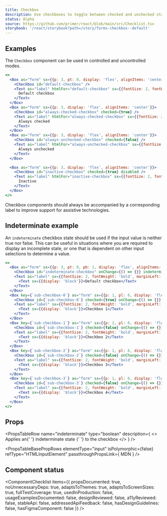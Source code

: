 ```yaml
---
title: Checkbox
description: Use checkboxes to toggle between checked and unchecked states in a list or as a standalone form field
status: Alpha
source: https://github.com/primer/react/blob/main/src/Checklist.tsx
storybook: '/react/storybook?path=/story/forms-checkbox--default'
---
```



## Examples

The `Checkbox` component can be used in controlled and uncontrolled modes.

```jsx live
<>
  <Box as="form" sx={{p: 3, pt: 0, display: 'flex', alignItems: 'center'}}>
    <Checkbox id="default-checkbox" />
    <Text as="label" htmlFor="default-checkbox" sx={{fontSize: 2, fontWeight: 'bold', marginLeft: 1}}>
      Default checkbox
    </Text>
  </Box>
  <Box as="form" sx={{p: 3, display: 'flex', alignItems: 'center'}}>
    <Checkbox id="always-checked-checkbox" checked={true} />
    <Text as="label" htmlFor="always-checked-checkbox" sx={{fontSize: 2, fontWeight: 'bold', marginLeft: 1}}>
      Always checked
    </Text>
  </Box>
  <Box as="form" sx={{p: 3, display: 'flex', alignItems: 'center'}}>
    <Checkbox id="always-unchecked-checkbox" checked={false} />
    <Text as="label" htmlFor="always-unchecked-checkbox" sx={{fontSize: 2, fontWeight: 'bold', marginLeft: 1}}>
      Always unchecked
    </Text>
  </Box>

  <Box as="form" sx={{p: 3, display: 'flex', alignItems: 'center'}}>
    <Checkbox id="inactive-checkbox" checked={true} disabled />
    <Text as="label" htmlFor="inactive-checkbox" sx={{fontSize: 2, fontWeight: 'bold', marginLeft: 1}}>
      Inactive
    </Text>
  </Box>
</>
```

<Note variant="warning">
  Checkbox components should always be accompanied by a corresponding label to improve support for assistive
  technologies.
</Note>

## Indeterminate example

An `indeterminate` checkbox state should be used if the input value is neither true nor false. This can be useful in situations where you are required to display an incomplete state, or one that is dependent on other input selections to determine a value.

```jsx live
<>
  <Box as="form" sx={{p: 3, pt: 0, pb: 1, display: 'flex', alignItems: 'center'}}>
    <Checkbox id="indeterminate-checkbox" onChange={() => {}} indeterminate={true} />
    <Text as="label" sx={{fontSize: 2, fontWeight: 'bold', marginLeft: 1}} htmlFor="controlled-checkbox">
      <Text sx={{display: 'block'}}>Default checkbox</Text>
    </Text>
  </Box>
  <Box key={`sub-checkbox-0`} as="form" sx={{p: 1, pl: 6, display: 'flex', alignItems: 'center'}}>
    <Checkbox id={`sub-checkbox-0`} checked={true} onChange={() => {}} />
    <Text as="label" sx={{fontSize: 2, fontWeight: 'bold', marginLeft: 1}} htmlFor={`sub-checkbox-0`}>
      <Text sx={{display: 'block'}}>Checkbox 1</Text>
    </Text>
  </Box>
  <Box key={`sub-checkbox-1`} as="form" sx={{p: 1, pl: 6, display: 'flex', alignItems: 'center'}}>
    <Checkbox id={`sub-checkbox-1`} checked={false} onChange={() => {}} />
    <Text as="label" sx={{fontSize: 2, fontWeight: 'bold', marginLeft: 1}} htmlFor={`sub-checkbox-1`}>
      <Text sx={{display: 'block'}}>Checkbox 2</Text>
    </Text>
  </Box>
  <Box key={`sub-checkbox-2`} as="form" sx={{p: 1, pl: 6, display: 'flex', alignItems: 'center'}}>
    <Checkbox id={`sub-checkbox-2`} checked={false} onChange={() => {}} />
    <Text as="label" sx={{fontSize: 2, fontWeight: 'bold', marginLeft: 1}} htmlFor={`sub-checkbox-2`}>
      <Text sx={{display: 'block'}}>Checkbox 3</Text>
    </Text>
  </Box>
  <Box key={`sub-checkbox-3`} as="form" sx={{p: 1, pl: 6, display: 'flex', alignItems: 'center'}}>
    <Checkbox id={`sub-checkbox-3`} checked={false} onChange={() => {}} />
    <Text as="label" sx={{fontSize: 2, fontWeight: 'bold', marginLeft: 1}} htmlFor={`sub-checkbox-3`}>
      <Text sx={{display: 'block'}}>Checkbox 4</Text>
    </Text>
  </Box>
</>
```

## Props

<PropsTable>
  <PropsTableRow
    name="checked"
    type="boolean"
    description="Modifies true/false value of the native checkbox"
  />
  <PropsTableRow
    name="defaultChecked"
    type="boolean"
    description="Checks the input by default in uncontrolled mode"
  />
  <PropsTableRow
    name="onChange"
    type="(ChangeEvent) => void"
    description="A callback function that is triggered when the checked state has been changed"    
  />

<PropsTableRow
  name="indeterminate"
  type="boolean"
  description={
    <>
      Applies an{' '}
      <Link href="https://developer.mozilla.org/en-US/docs/Web/HTML/Element/input/checkbox#attr-indeterminate">
        indeterminate state
      </Link>{' '}
      to the checkbox
    </>
  }
/>

<PropsTableBasePropRows
  elementType="input"
  isPolymorphic={false}
  refType="HTMLInputElement"
  passthroughPropsLink={
    <Link href="https://developer.mozilla.org/en-US/docs/Web/HTML/Element/input/checkbox#additional_attributes">
      MDN
    </Link>
  }
/>

</PropsTable>

## Component status

<ComponentChecklist
  items={{
    propsDocumented: true,
    noUnnecessaryDeps: true,
    adaptsToThemes: true,
    adaptsToScreenSizes: true,
    fullTestCoverage: true,
    usedInProduction: false,
    usageExamplesDocumented: false,
    designReviewed: false,
    a11yReviewed: false,
    stableApi: false,
    addressedApiFeedback: false,
    hasDesignGuidelines: false,
    hasFigmaComponent: false
  }}
/>
